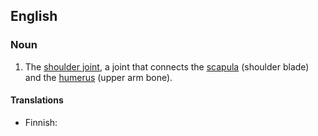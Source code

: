 {{wikipedia}}
==English==

===Noun===
{{en-noun|head=[[glenohumeral]] [[joint]]}}

# {{context|anatomy|lang=en}} The [[shoulder joint]], a joint that connects the [[scapula]] (shoulder blade) and the [[humerus]] (upper arm bone).

====Translations====
{{trans-top|shoulder joint}}
* Finnish: {{t+|fi|olkanivel}}
{{trans-mid}}
{{trans-bottom}}